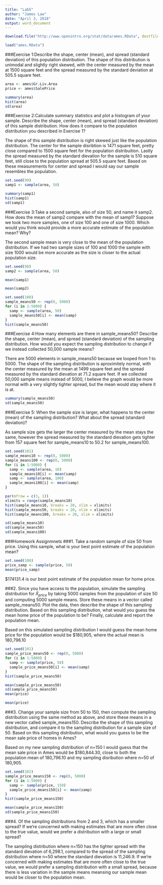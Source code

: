 ---
title: "Lab5"
author: "James Law"
date: "April 3, 2018"
output: word_document
---

```{r}
download.file("http://www.openintro.org/stat/data/ames.RData", destfile = "ames.RData")

load("ames.RData")
```

###Exercise 1:Describe the shape, center (mean), and spread (standard deviation) of this population distribution.
The shape of this distribution is unimodal and slightly right skewed, with the center measured by the mean at 1500 square feet and the spread measured by the standard deviation at 505.5 square feet.

```{r}
area <- ames$Gr.Liv.Area 
price <- ames$SalePrice
```

```{r}
summary(area)
hist(area)
sd(area)
```

###Exercise 2:Calculate summary statistics and plot a histogram of your sample.  Describe the shape, center (mean), and spread (standard deviation) of this sample distribution.  How does it compare to the population distribution you described in Exercise 1?

The shape of this sample distribution is right skewed just like the population distribution. The center for the sample disribtion is 1471 square feet, pretty close compared to 1500 square feet for the population distribuition. Lastly the spread measured by the standard dievation for the sample is 510 square feet, still close to the population spread at 505.5 square feet. Based on these measurements for center and spread I would say our sample resembles the population.

```{r}
set.seed(99)
samp1 <- sample(area, 50)
```

```{r}
summary(samp1)
hist(samp1)
sd(samp1)
```

###Exercise 3:Take a second sample, also of size 50, and name it samp2. How does the mean of samp2 compare with the mean of samp1? Suppose we took two more samples, one of size 100 and one of size 1000. Which would you think would provide a more accurate estimate of the population mean?  Why?

The second sample mean is very close to the mean of the population distribution. If we had two sample sizes of 100 and 1000 the sample with size 1000 would be more accurate as the size is closer to the actual population size. 

```{r}
set.seed(98)
samp2 <- sample(area, 50)

mean(samp1)

mean(samp2)

```


```{r}
set.seed(100)
sample_means50 <- rep(0, 5000) 
for (i in 1:5000) { 
  samp <- sample(area, 50) 
  sample_means50[i] <- mean(samp) 
}
hist(sample_means50)
```

###Exercise 4:How many elements are there in sample_means50? Describe the shape, center (mean), and spread (standard deviation) of the sampling distribution.  How would you expect the sampling distribution to change if we instead collected 50,000 sample means?

There are 5000 elements in sample_means50 because we looped from 1 to 5000. The shape of the sampling distribution is aproximitely normal, with the center measured by the mean at 1499 square feet and the spread measured by the standard dievation at 71.2 square feet. If we collected 50,000 sample means instead of 5000, I believe the graph would be more normal with a very slightly tighter spread, but the mean would stay where it is at.

```{r}
summary(sample_means50)
sd(sample_means50)
```

###Exercise 5:  When the sample size is larger, what happens to the center (mean) of the sampling distribution? What about the spread (standard deviation)?

As sample size gets the larger the center measured by the mean stays the same, however the spread measured by the standard dievation gets tighter from 157 square feet for sample_means10 to 50.2 for sample_means100.


```{r}
set.seed(101)
sample_means10 <- rep(0, 5000) 
sample_means100 <- rep(0, 5000) 
for (i in 1:5000) { 
  samp <- sample(area, 10) 
  sample_means10[i] <- mean(samp) 
  samp <- sample(area, 100) 
  sample_means100[i] <- mean(samp) 
}
```

```{r}
par(mfrow = c(3, 1)) 
xlimits = range(sample_means10) 
hist(sample_means10, breaks = 20, xlim = xlimits)
hist(sample_means50, breaks = 20, xlim = xlimits) 
hist(sample_means100, breaks = 20, xlim = xlimits)
```

```{r}
sd(sample_means10)
sd(sample_means50)
sd(sample_means100)
```


###Homework Assignmnets
###1. Take a random sample of size 50 from price. Using this sample, what is your best point estimate of the population mean?
```{r}
set.seed(100)
price_samp <- sample(price, 50)
mean(price_samp)
```

$174131.4 is our best point estimate of the population mean for home price.

###2. Since you have access to the population, simulate the sampling distribution for $\bar{X}_{price}$ by taking 5000 samples from the population of size 50 and computing 5000 sample means. Store these means in a vector called sample_means50. Plot the data, then describe the shape of this sampling distribution. Based on this sampling distribution, what would you guess the mean home price of the population to be? Finally, calculate and report the population mean.

Based on this simulated sampling distribution I would guess the mean home price for the population would be $180,905, where the actual mean is 180,796.10

```{r}
set.seed(101)
sample_price_means50 <- rep(0, 5000) 
for (i in 1:5000) { 
  samp <- sample(price, 50) 
  sample_price_means50[i] <- mean(samp) 
}
hist(sample_price_means50)

mean(sample_price_means50)
sd(sample_price_means50)
mean(price)
```

```{r}
mean(price)
```


###3. Change your sample size from 50 to 150, then compute the sampling distribution using the same method as above, and store these means in a new vector called sample_means150. Describe the shape of this sampling distribution, and compare it to the sampling distribution for a sample size of 50. Based on this sampling distribution, what would you guess to be the mean sale price of homes in Ames?

Based on my new sampling distribution of n=150 I would guess that the mean sale price in Ames would be $180,844.30, close to both the population mean of 180,796.10 and my sampling disribution where n=50 of 180,905.
```{r}
set.seed(102)
sample_price_means150 <- rep(0, 5000) 
for (i in 1:5000) { 
  samp <- sample(price, 150) 
  sample_price_means150[i] <- mean(samp) 
}
hist(sample_price_means150)

mean(sample_price_means150)
sd(sample_price_means150)
```


###4. Of the sampling distributions from 2 and 3, which has a smaller spread? If we're concerned with making estimates that are more often close to the true value, would we prefer a distribution with a large or small spread?

The sampling distribution where n=150 has the tighter spread with the standard dievation of 6,298.1, compared to the spread of the sampling distribution where n=50 where the standard dievation is 11,246.9. If we're concerned with making estimates that are more often close to the true value, we would prefer a sampling distribution with a small spread, because there is less variation in the sample means meansing our sample mean would be closer to the population mean.
